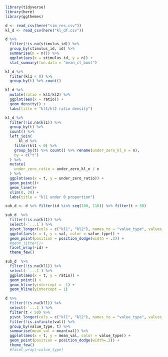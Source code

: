 
```r
library(tidyverse)
library(here)
library(ggthemes)

d <- read_csv(here("sim_res.csv")) 
kl_d <- read_csv(here("kl_df.csv"))
```
```r


d %>% 
  filter(!is.na(stimulus_id)) %>% 
  group_by(stimulus_id, id) %>% 
  summarise(n = n()) %>% 
  ggplot(aes(x = stimulus_id, y = n)) + 
  stat_summary(fun.data = "mean_cl_boot")
```


```r
kl_d %>% 
  filter(kl1 < 0) %>% 
  group_by(t) %>% count()

kl_d %>% 
  mutate(ratio = kl1/kl2) %>% 
  ggplot(aes(x = ratio)) + 
  geom_density() + 
  labs(title = "kl1/kl2 ratio density")

kl_d %>% 
  filter(!is.na(kl1)) %>% 
  group_by(t) %>% 
  count() %>% 
  left_join(
      kl_d %>% 
    filter(kl1 < 0) %>% 
    group_by(t) %>% count() %>% rename(under_zero_kl_n = n), 
    by = c("t")
  ) %>% 
  mutate(
    under_zero_ratio = under_zero_kl_n / n
  ) %>% 
  ggplot(aes(x = t, y = under_zero_ratio)) + 
  geom_point()+
  geom_line()+
  xlim(0, 20) + 
  labs(title = "kl1 under 0 proportion")
```



```r
sub_d <- d %>% filter(id %in% seq(100, 110)) %>% filter(t < 50) 

sub_d  %>% 
  filter(!is.na(kl1)) %>% 
  select(-`...1`) %>% 
  pivot_longer(cols = c("kl1", "kl2"), names_to = "value_type", values_to = "val") %>% 
  ggplot(aes(x = t, y = val, color = value_type)) + 
  geom_point(position = position_dodge(width = .2)) + 
  #geom_jitter()+
  facet_wrap(~id) + 
  theme_few()

sub_d  %>% 
  filter(!is.na(kl1)) %>% 
  select(-`...1`) %>% 
  ggplot(aes(x = t, y = ratio)) + 
  geom_point() + 
  geom_hline(yintercept = -1) + 
  geom_hline(yintercept = 1)
```
```r
d %>% 
  filter(!is.na(kl1)) %>% 
  select(-`...1`) %>% 
  filter(t < 50) %>% 
  pivot_longer(cols = c("kl1", "kl2"), names_to = "value_type", values_to = "val") %>% 
  filter(!is.infinite(val)) %>% 
  group_by(value_type, t) %>% 
  summarise(mean_val = mean(val)) %>% 
  ggplot(aes(x = t, y = mean_val, color = value_type)) + 
  geom_point(position = position_dodge(width=.2)) + 
  theme_few()  
  #facet_wrap(~value_type)
```

